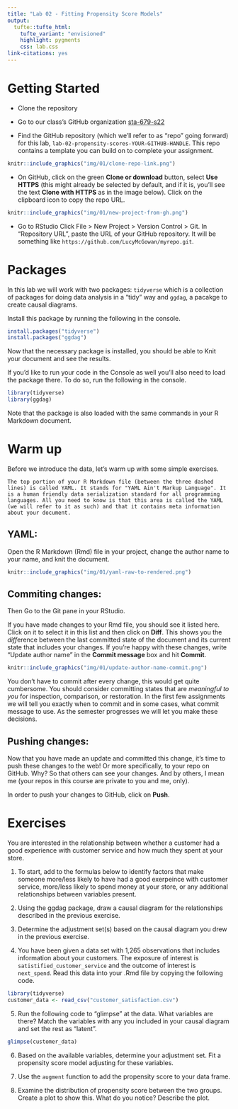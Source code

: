 ```yaml
---
title: "Lab 02 - Fitting Propensity Score Models"
output: 
  tufte::tufte_html:
    tufte_variant: "envisioned"
    highlight: pygments
    css: lab.css
link-citations: yes
---
```


# Getting Started

- Clone the repository 

- Go to our class's GitHub organization [sta-679-s22](https://github.com/sta-679-s22)
- Find the GitHub repository (which we'll refer to as "repo" going forward) for this lab, `lab-02-propensity-scores-YOUR-GITHUB-HANDLE`. This repo contains a template you can build on to complete your assignment.

```r
knitr::include_graphics("img/01/clone-repo-link.png")
```

- On GitHub, click on the green **Clone or download** button, select **Use HTTPS** (this might already be selected by default, and if it is, you'll see the text **Clone with HTTPS** as in the image below). Click on the clipboard icon to copy the repo URL.

```r
knitr::include_graphics("img/01/new-project-from-gh.png")
```

- Go to RStudio Click File > New Project > Version Control > Git. In "Repository URL", paste the URL of your GitHub repository. It will be something like `https://github.com/LucyMcGowan/myrepo.git`.

# Packages

In this lab we will work with two packages: `tidyverse` which is a collection of packages for doing data analysis in a "tidy" way and `ggdag`, a pacakge to create causal diagrams.

Install this package by running the following in the console.

```r
install.packages("tidyverse")
install.packages("ggdag")
```

Now that the necessary package is installed, you should be able to Knit your document and see the results.

If you'd like to run your code in the Console as well you'll also need to load the package there. To do so, run the following in the console. 

```r
library(tidyverse) 
library(ggdag)
```

Note that the package is also loaded with the same commands in your R Markdown document.

# Warm up

Before we introduce the data, let's warm up with some simple exercises. 


```marginfigure
The top portion of your R Markdown file (between the three dashed lines) is called YAML. It stands for "YAML Ain't Markup Language". It is a human friendly data serialization standard for all programming languages. All you need to know is that this area is called the YAML (we will refer to it as such) and that it contains meta information about your document.
```

## YAML: 

Open the R Markdown (Rmd) file in your project, change the author name to your name, and knit the document.

```r
knitr::include_graphics("img/01/yaml-raw-to-rendered.png")
```

## Commiting changes:

Then Go to the Git pane in your RStudio.

If you have made changes to your Rmd file, you should see it listed here. Click on it to select it in this list and then click on **Diff**. This shows you the *diff*erence between the last committed state of the document and its current state that includes your changes. If you're happy with these changes, write "Update author name" in the **Commit message** box and hit **Commit**.

```r
knitr::include_graphics("img/01/update-author-name-commit.png")
```

You don't have to commit after every change, this would get quite cumbersome. You should consider committing states that are *meaningful to you* for inspection, comparison, or restoration. In the first few assignments we will tell you exactly when to commit and in some cases, what commit message to use. As the semester progresses we will let you make these decisions.

## Pushing changes: 

Now that you have made an update and committed this change, it's time to push these changes to the web! Or more specifically, to your repo on GitHub. Why? So that others can see your changes. And by others, I mean me (your repos in this course are private to you and me, only). 

In order to push your changes to GitHub, click on **Push**. 

# Exercises

You are interested in the relationship between whether a customer had a good experience with customer service and how much they spent at your store. 

1. To start, add to the formulas below to identify factors that make someone more/less likely to have had a good exerpeince with customer service, more/less likely to spend money at your store, or any additional relationships between variables present. 

2. Using the ggdag package, draw a causal diagram for the relationships described in the previous exercise. 

3. Determine the adjustment set(s) based on the causal diagram you drew in the previous exercise.

4. You have been given a data set with 1,265 observations that includes information about your customers. The exposure of interest is `satistified_customer_service` and the outcome of interest is `next_spend`. Read this data into your .Rmd file by copying the following code.

```r
library(tidyverse)
customer_data <- read_csv("customer_satisfaction.csv")
```

5. Run the following code to "glimpse" at the data. What variables are there? Match the variables with any you included in your causal diagram and set the rest as "latent".

```r
glimpse(customer_data)
```

6. Based on the available variables, determine your adjustment set. Fit a propensity score model adjusting for these variables.

7. Use the `augment` function to add the propensity score to your data frame. 

8. Examine the distribution of propensity score between the two groups. Create a plot to show this. What do you notice? Describe the plot.